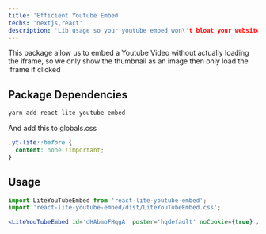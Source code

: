 ```yaml
---
title: 'Efficient Youtube Embed'
techs: 'nextjs,react'
description: 'Lib usage so your youtube embed won\'t bloat your website'
---
```


This package allow us to embed a Youtube Video without actually loading the iframe, so we only show the thumbnail as an image then only load the iframe if clicked

## Package Dependencies

```bash
yarn add react-lite-youtube-embed
```

And add this to globals.css

```css
.yt-lite::before {
  content: none !important;
}
```

## Usage

```jsx
import LiteYouTubeEmbed from 'react-lite-youtube-embed';
import 'react-lite-youtube-embed/dist/LiteYouTubeEmbed.css';

<LiteYouTubeEmbed id='dHAbmoFHqgA' poster='hqdefault' noCookie={true} />
```
